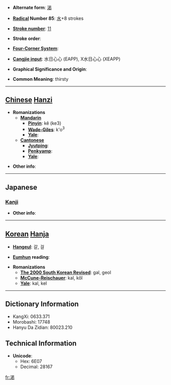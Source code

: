 * '''Alternate form''': [[渴]]

* '''[[Wiktionary:Chinese radical index| Radical]] Number 85''': [[Wiktionary:Chinese radical index 水|水]]+8 strokes

* '''[[Wiktionary:Chinese total strokes index|Stroke number]]''': [[Wiktionary:Chinese total strokes index 11|11]]

* '''Stroke order''': 

* '''[[Wiktionary:Chinese four corner index|Four-Corner System]]''': 

* '''[[Wiktionary:Chinese Cangjie index|Cangjie input]]''': 水日心心 (EAPP), X水日心心 (XEAPP)

* '''Graphical Significance and Origin''': 

* '''Common Meaning''': thirsty

----

== [[Chinese]] [[Hanzi]] ==

* '''Romanizations'''
** '''[[Mandarin]]'''
*** '''[[Pinyin]]''': kě (ke3)
*** '''[[Wade-Giles]]''': k'o<sup>3</sup>
*** '''[[Yale]]''': 
** '''[[Cantonese]]'''
*** '''[[Jyutping]]''':
*** '''[[Penkyamp]]''': 
*** '''[[Yale]]''': 

* '''Other info''': 

----

==Japanese==
===[[Kanji]]===
{{kanji|on readings=[[かつ]] (katsu)|kun readings=[[かわく]] (kawaku), [[かわき]] (kawaki)}}

* '''Other info''':  

----

== [[Korean]] [[Hanja]] ==

* '''[[Hangeul]]''': 갈, 걸

* '''[[Eumhun]] reading''': 

* '''Romanizations'''
** '''[[The 2000 South Korean Revised Romanization|The 2000 South Korean Revised]]''': gal, geol
** '''[[McCune-Reischauer]]''': kal, kŏl
** '''[[Yale]]''': kal, kel

----

== Dictionary Information ==

* KangXi: 0633.371
* Morobashi: 17748
* Hanyu Da Zidian: 80023.210

== Technical Information ==

* '''Unicode''':
** Hex: 6E07
** Decimal: 28167

[[fr:渇]]